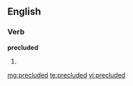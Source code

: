==English==

===Verb===
'''precluded'''

# {{past of|[[preclude]]}}

[[mg:precluded]]
[[te:precluded]]
[[vi:precluded]]